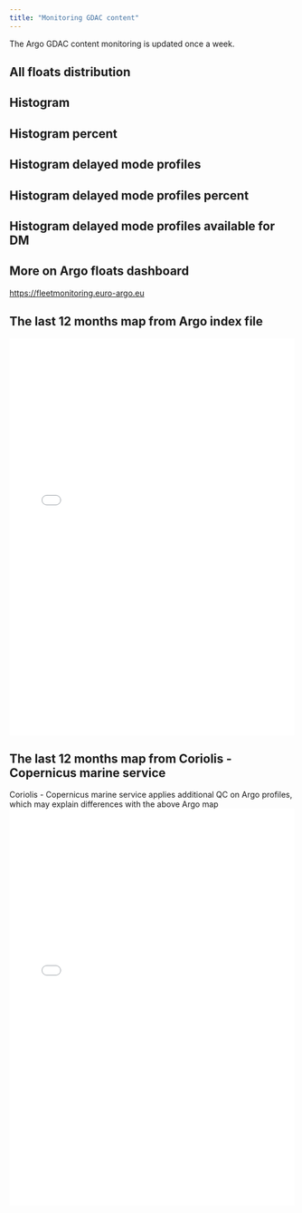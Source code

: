```yaml
---
title: "Monitoring GDAC content"
---
```

The Argo GDAC content monitoring is updated once a week.

## All floats distribution
<div id="pie_graph"></div>

## Histogram
<div id="Histogram"></div>

## Histogram percent
<div id="Histogram_percent"></div>

## Histogram delayed mode profiles
<div id="Histogram_delayed"></div>

## Histogram delayed mode profiles percent
<div id="Histogram_delayed_percent"></div>

## Histogram delayed mode profiles available for DM
<div id="Histogram_delayed_available"></div>

## More on Argo floats dashboard
<a href="https://fleetmonitoring.euro-argo.eu" target="_blank" rel="noopener noreferrer">https://fleetmonitoring.euro-argo.eu</a>

## The last 12 months map from Argo index file
<iframe src="maps/stations-argo-12months.html" width="100%" height="700" style="border:none;"></iframe>

## The last 12 months map from Coriolis - Copernicus marine service
Coriolis - Copernicus marine service applies additional QC on Argo profiles, which may explain differences with the above Argo map
<iframe src="maps/stations-coriolis-12months.html" width="100%" height="700" style="border:none;"></iframe>

<script src="https://ajax.googleapis.com/ajax/libs/jquery/1.8.2/jquery.min.js"></script>
<script src="https://code.highcharts.com/highcharts.js"></script>
<script src="https://code.highcharts.com/modules/exporting.js"></script>
<script src="assets/js/GdacStatistics.js"></script>
